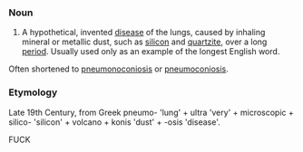 ===Noun===

# A hypothetical, invented [[disease]] of the lungs, caused by inhaling mineral or metallic dust, such as [[silicon]] and [[quartzite]], over a long [[period]].  Usually used only as an example of the longest English word.

Often shortened to [[pneumonoconiosis]] or [[pneumoconiosis]].

===Etymology===

Late 19th Century, from Greek pneumo- 'lung' + ultra 'very' + microscopic + silico- 'silicon' + volcano + konis 'dust' + -osis 'disease'.













FUCK